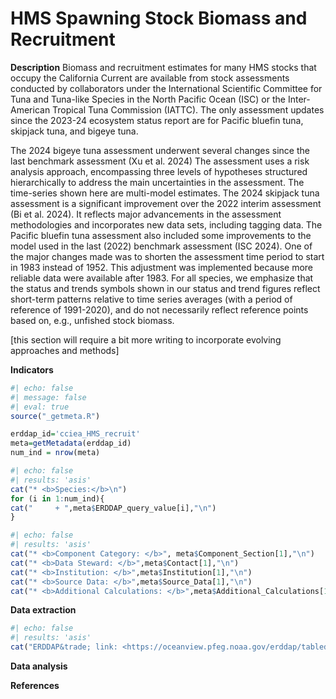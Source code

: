 # HMS Spawning Stock Biomass and Recruitment

**Description** Biomass and recruitment estimates for many HMS stocks that occupy the California Current are available from stock assessments conducted by collaborators under the International Scientific Committee for Tuna and Tuna-like Species in the North Pacific Ocean (ISC) or the Inter-American Tropical Tuna Commission (IATTC). The only assessment updates since the 2023-24 ecosystem status report are for Pacific bluefin tuna, skipjack tuna, and bigeye tuna.

The 2024 bigeye tuna assessment underwent several changes since the last benchmark assessment (Xu et al. 2024) The assessment uses a risk analysis approach, encompassing three levels of hypotheses structured hierarchically to address the main uncertainties in the assessment. The time-series shown here are multi-model estimates. The 2024 skipjack tuna assessment is a significant improvement over the 2022 interim assessment (Bi et al. 2024). It reflects major advancements in the assessment methodologies and incorporates new data sets, including tagging data. The Pacific bluefin tuna assessment also included some improvements to the model used in the last (2022) benchmark assessment (ISC 2024). One of the major changes made was to shorten the assessment time period to start in 1983 instead of 1952. This adjustment was implemented because more reliable data were available after 1983. For all species, we emphasize that the status and trends symbols shown in our status and trend figures reflect short-term patterns relative to time series averages (with a period of reference of 1991-2020), and do not necessarily reflect reference points based on, e.g., unfished stock biomass.

\[this section will require a bit more writing to incorporate evolving approaches and methods\]

**Indicators**
```r
#| echo: false
#| message: false
#| eval: true
source("_getmeta.R")

erddap_id='cciea_HMS_recruit'
meta=getMetadata(erddap_id)
num_ind = nrow(meta)
```


```r
#| echo: false
#| results: 'asis'
cat("* <b>Species:</b>\n")
for (i in 1:num_ind){
cat("     + ",meta$ERDDAP_query_value[i],"\n")
}
```

```r
#| echo: false
#| results: 'asis'
cat("* <b>Component Category: </b>", meta$Component_Section[1],"\n")
cat("* <b>Data Steward: </b>",meta$Contact[1],"\n")
cat("* <b>Institution: </b>",meta$Institution[1],"\n")
cat("* <b>Source Data: </b>",meta$Source_Data[1],"\n")
cat("* <b>Additional Calculations: </b>",meta$Additional_Calculations[1],"\n")
```

**Data extraction**

```r
#| echo: false
#| results: 'asis'
cat("ERDDAP&trade; link: <https://oceanview.pfeg.noaa.gov/erddap/tabledap/",erddap_id,".html>",sep="")
```

**Data analysis**

**References**
